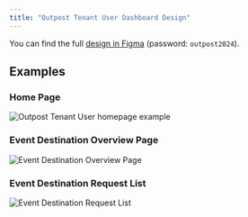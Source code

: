 ```yaml
---
title: "Outpost Tenant User Dashboard Design"
---
```


You can find the full [design in Figma](https://www.figma.com/design/HmtMEZ6lvUJmuyMxeam9sv/Outpost-Portal?node-id=153-30510&t=YYDi3wboao9rhiPf-1) (password: `outpost2024`).

## Examples

### Home Page

![Outpost Tenant User homepage example](../../public/images/images/dashboard-homepage.png)

### Event Destination Overview Page

![Event Destination Overview Page](../../public/images/images/dashboard-overview.png)

### Event Destination Request List

![Event Destination Request List](../../public/images/dashboard-request-list.png)
